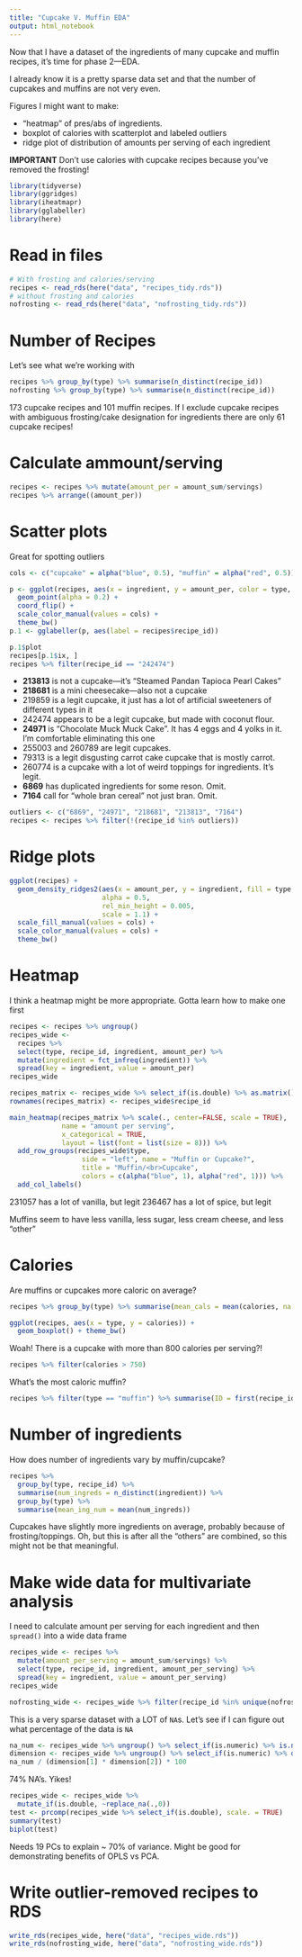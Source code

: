 ```yaml
---
title: "Cupcake V. Muffin EDA"
output: html_notebook
---
```


Now that I have a dataset of the ingredients of many cupcake and muffin recipes, it's time for phase 2---EDA.

I already know it is a pretty sparse data set and that the number of cupcakes and muffins are not very even.

Figures I might want to make:

- "heatmap" of pres/abs of ingredients.
- boxplot of calories with scatterplot and labeled outliers
- ridge plot of distribution of amounts per serving of each ingredient


**IMPORTANT** Don't use calories with cupcake recipes because you've removed the frosting!

```r
library(tidyverse)
library(ggridges)
library(iheatmapr)
library(gglabeller)
library(here)
```

# Read in files
```r
# With frosting and calories/serving
recipes <- read_rds(here("data", "recipes_tidy.rds"))
# without frosting and calories
nofrosting <- read_rds(here("data", "nofrosting_tidy.rds"))
```

# Number of Recipes
Let's see what we're working with

```r
recipes %>% group_by(type) %>% summarise(n_distinct(recipe_id))
nofrosting %>% group_by(type) %>% summarise(n_distinct(recipe_id))
```
173 cupcake recipes and 101 muffin recipes.  If I exclude cupcake recipes with ambiguous frosting/cake designation for ingredients there are only 61 cupcake recipes!

# Calculate ammount/serving

```r
recipes <- recipes %>% mutate(amount_per = amount_sum/servings)
recipes %>% arrange((amount_per))
```


# Scatter plots

Great for spotting outliers

```r
cols <- c("cupcake" = alpha("blue", 0.5), "muffin" = alpha("red", 0.5))

p <- ggplot(recipes, aes(x = ingredient, y = amount_per, color = type, label = recipe_id)) +
  geom_point(alpha = 0.2) +
  coord_flip() +
  scale_color_manual(values = cols) +
  theme_bw()
p.1 <- gglabeller(p, aes(label = recipes$recipe_id))
```

```r
p.1$plot
recipes[p.1$ix, ]
recipes %>% filter(recipe_id == "242474")
```

- **213813** is not a cupcake---it's "Steamed Pandan Tapioca Pearl Cakes"
- **218681** is a mini cheesecake---also not a cupcake
- 219859 is a legit cupcake, it just has a lot of artificial sweeteners of different types in it
- 242474 appears to be a legit cupcake, but made with coconut flour.
- **24971** is "Chocolate Muck Muck Cake".  It has 4 eggs and 4 yolks in it.  I'm comfortable eliminating this one
- 255003 and 260789 are legit cupcakes.
- 79313 is a legit disgusting carrot cake cupcake that is mostly carrot.
- 260774 is a cupcake with a lot of weird toppings for ingredients.  It's legit.
- **6869** has duplicated ingredients for some reson.  Omit.
- **7164** call for "whole bran cereal" not just bran.  Omit.

```r
outliers <- c("6869", "24971", "218681", "213813", "7164")
recipes <- recipes %>% filter(!(recipe_id %in% outliers))
```

# Ridge plots

```r
ggplot(recipes) +
  geom_density_ridges2(aes(x = amount_per, y = ingredient, fill = type, color = type),
                       alpha = 0.5,
                       rel_min_height = 0.005,
                       scale = 1.1) +
  scale_fill_manual(values = cols) +
  scale_color_manual(values = cols) +
  theme_bw()
```

# Heatmap

I think a heatmap might be more appropriate.  Gotta learn how to make one first

```r
recipes <- recipes %>% ungroup()
recipes_wide <-
  recipes %>%
  select(type, recipe_id, ingredient, amount_per) %>%
  mutate(ingredient = fct_infreq(ingredient)) %>% 
  spread(key = ingredient, value = amount_per)
recipes_wide
```
```r
recipes_matrix <- recipes_wide %>% select_if(is.double) %>% as.matrix()
rownames(recipes_matrix) <- recipes_wide$recipe_id
```

```r
main_heatmap(recipes_matrix %>% scale(., center=FALSE, scale = TRUE),
             name = "amount per serving",
             x_categorical = TRUE,
             layout = list(font = list(size = 8))) %>%
  add_row_groups(recipes_wide$type,
                  side = "left", name = "Muffin or Cupcake?",
                  title = "Muffin/<br>Cupcake",
                  colors = c(alpha("blue", 1), alpha("red", 1))) %>%
  add_col_labels()
```

231057 has a lot of vanilla, but legit
236467 has a lot of spice, but legit

Muffins seem to have less vanilla, less sugar, less cream cheese, and less "other"


# Calories
Are muffins or cupcakes more caloric on average?

```r
recipes %>% group_by(type) %>% summarise(mean_cals = mean(calories, na.rm = TRUE))
```

```r
ggplot(recipes, aes(x = type, y = calories)) +
  geom_boxplot() + theme_bw()
```

Woah! There is a cupcake with more than 800 calories per serving?!

```r
recipes %>% filter(calories > 750)
```

What's the most caloric muffin?

```r
recipes %>% filter(type == "muffin") %>% summarise(ID = first(recipe_id), calories = max(calories))
```

# Number of ingredients

How does number of ingredients vary by muffin/cupcake?

```r
recipes %>%
  group_by(type, recipe_id) %>%
  summarise(num_ingreds = n_distinct(ingredient)) %>% 
  group_by(type) %>% 
  summarise(mean_ing_num = mean(num_ingreds))
```
Cupcakes have slightly more ingredients on average, probably because of frosting/toppings.  Oh, but this is after all the "others" are combined, so this might not be that meaningful.

# Make wide data for multivariate analysis

I need to calculate amount per serving for each ingredient and then `spread()` into a wide data frame

```r
recipes_wide <- recipes %>%
  mutate(amount_per_serving = amount_sum/servings) %>% 
  select(type, recipe_id, ingredient, amount_per_serving) %>% 
  spread(key = ingredient, value = amount_per_serving)
recipes_wide

nofrosting_wide <- recipes_wide %>% filter(recipe_id %in% unique(nofrosting$recipe_id))
```

This is a very sparse dataset with a LOT of `NA`s.  Let's see if I can figure out what percentage of the data is `NA`

```r
na_num <- recipes_wide %>% ungroup() %>% select_if(is.numeric) %>% is.na() %>% sum()
dimension <- recipes_wide %>% ungroup() %>% select_if(is.numeric) %>% dim()
na_num / (dimension[1] * dimension[2]) * 100
```

74% NA's.  Yikes!

```r
recipes_wide <- recipes_wide %>% 
  mutate_if(is.double, ~replace_na(.,0))
test <- prcomp(recipes_wide %>% select_if(is.double), scale. = TRUE)
summary(test)
biplot(test)
```

Needs 19 PCs to explain ~ 70% of variance.  Might be good for demonstrating benefits of OPLS vs PCA.

# Write outlier-removed recipes to RDS

```r
write_rds(recipes_wide, here("data", "recipes_wide.rds"))
write_rds(nofrosting_wide, here("data", "nofrosting_wide.rds"))
```

